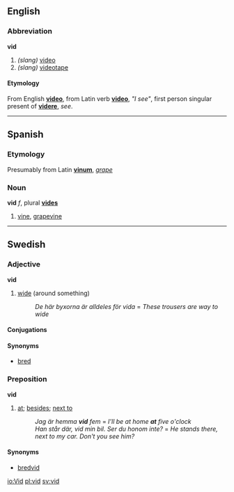 ==English==
===Abbreviation===
'''vid'''

# ''(slang)'' [[video]]
# ''(slang)'' [[videotape]]

====Etymology====
From English '''[[video]]''', from Latin verb '''[[video]]''', ''"I see"'', first person singular present of '''[[videre]]''', ''see''.

----

==Spanish==
===Etymology===
Presumably from Latin '''[[vinum]]''', ''[[grape]]''

===Noun===
'''vid''' ''f'', plural '''[[vides]]'''

# [[vine]], [[grapevine]]

----

==Swedish==
===Adjective===
'''vid'''

#[[wide]] (around something) 
#:''De här byxorna är alldeles för vida'' = ''These trousers are way to wide''


====Conjugations====
{{sv-adj|vid|vitt|vide|vida|vidare|vidaste|vidaste|vidast}}
====Synonyms====
*[[bred]]

===Preposition===
'''vid'''

#[[at]]; [[besides]]; [[next to]]
#:''Jag är hemma '''vid''' fem'' = ''I'll be at home '''at''' five o'clock''
#:''Han står där, vid min bil. Ser du honom inte?'' = ''He stands there, next to my car. Don't you see him?''
====Synonyms====
*[[bredvid]]

[[io:Vid]]
[[pl:vid]]
[[sv:vid]]